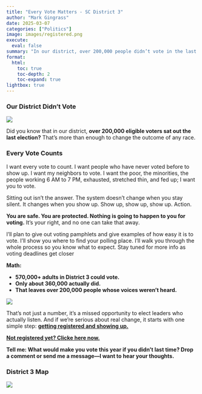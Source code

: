```yaml
---
title: "Every Vote Matters - SC District 3"
author: "Mark Gingrass"
date: 2025-03-07
categories: ["Politics"]
image: images/registered.png
execute:
  eval: false
summary: "In our district, over 200,000 people didn’t vote in the last election—that’s enough to change everything. The system stays broken when we stay home. Let’s change that. Read more and register to vote today."
format:
  html:
    toc: true
    toc-depth: 2
    toc-expand: true
lightbox: true
---
```


### **Our District Didn’t Vote**

![](images/every-vote-matters.png)

Did you know that in our district, **over 200,000 eligible voters sat out the last election?** That’s more than enough to change the outcome of any race.

### **Every Vote Counts**  

I want every vote to count. I want people who have never voted before to show up. I want my neighbors to vote. I want the poor, the minorities, the people working 6 AM to 7 PM, exhausted, stretched thin, and fed up; I want you to vote.  

Sitting out isn’t the answer. The system doesn’t change when you stay silent. It changes when you show up. Show up, show up, show up. Action. 

**You are safe. You are protected. Nothing is going to happen to you for voting.** It’s your right, and no one can take that away.

I’ll plan to give out voting pamphlets and give examples of how easy it is to vote. I’ll show you where to find your polling place. I’ll walk you through the whole process so you know what to expect. Stay tuned for more info as voting deadlines get closer

**Math:**

- **570,000+ adults in District 3 could vote.**
- **Only about 360,000 actually did.**
- **That leaves over 200,000 people whose voices weren’t heard.**

![](images/Voter Participation in SC District 3.png)

That’s not just a number, it’s a missed opportunity to elect leaders who actually listen. And if we’re serious about real change, it starts with one simple step: [**getting registered and showing up.**]((https://vrems.scvotes.sc.gov/ovr/start))

[**Not registered yet? Clicke here now.**](https://vrems.scvotes.sc.gov/ovr/start)

**Tell me: What would make you vote this year if you didn’t last time? Drop a comment or send me a message—I want to hear your thoughts.**

### District 3 Map

![](images/district3.png)
